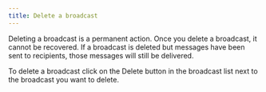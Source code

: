 ```yaml
---
title: Delete a broadcast
---
```


Deleting a broadcast is a permanent action. Once you delete a broadcast, it cannot be recovered. If a broadcast is deleted but messages have been sent to recipients, those messages will still be delivered.

To delete a broadcast click on the Delete button in the broadcast list next to the broadcast you want to delete.